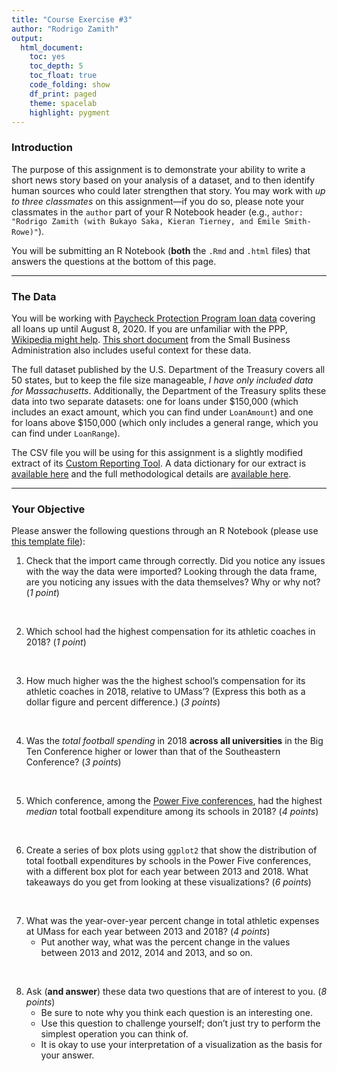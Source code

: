 ```yaml
---
title: "Course Exercise #3"
author: "Rodrigo Zamith"
output:
  html_document:
    toc: yes
    toc_depth: 5
    toc_float: true
    code_folding: show
    df_print: paged
    theme: spacelab
    highlight: pygment
---
```


### Introduction

The purpose of this assignment is to demonstrate your ability to write a short news story based on your analysis of a dataset, and to then identify human sources who could later strengthen that story. You may work with *up to three classmates* on this assignment---if you do so, please note your classmates in the `author` part of your R Notebook header (e.g., `author: "Rodrigo Zamith (with Bukayo Saka, Kieran Tierney, and Emile Smith-Rowe)"`).

You will be submitting an R Notebook (**both** the `.Rmd` and `.html` files) that answers the questions at the bottom of this page.

-----

### The Data

You will be working with [Paycheck Protection Program loan data](https://home.treasury.gov/policy-issues/cares-act/assistance-for-small-businesses/sba-paycheck-protection-program-loan-level-data) covering all loans up until August 8, 2020. If you are unfamiliar with the PPP, [Wikipedia might help](https://en.wikipedia.org/wiki/Paycheck_Protection_Program). [This short document](https://www.sba.gov/sites/default/files/2020-08/PPP%20Loan%20Data%20-%20Key%20Aspects%2008212020-508.pdf) from the Small Business Administration also includes useful context for these data.

The full dataset published by the U.S. Department of the Treasury covers all 50 states, but to keep the file size manageable, _I have only included data for Massachusetts_. Additionally, the Department of the Treasury splits these data into two separate datasets: one for loans under $150,000 (which includes an exact amount, which you can find under `LoanAmount`) and one for loans above $150,000 (which only includes a general range, which you can find under `LoanRange`).

The CSV file you will be using for this assignment is a slightly modified extract of its [Custom Reporting Tool](http://cafidatabase.knightcommission.org/reports). A data dictionary for our extract is [available here](https://zamith.umasscreate.net/data/cafi_data_dictionary.xls) and the full methodological details are [available here](http://cafidatabase.knightcommission.org/about-the-data).

-----

### Your Objective

Please answer the following questions through an R Notebook (please use [this template file](https://zamith.umasscreate.net/data/exercise_2_yourname.Rmd)):

1. Check that the import came through correctly. Did you notice any issues with the way the data were imported? Looking through the data frame, are you noticing any issues with the data themselves? Why or why not? (*1 point*)

&nbsp;

2. Which school had the highest compensation for its athletic coaches in 2018? (*1 point*)

&nbsp;

3. How much higher was the the highest school's compensation for its athletic coaches in 2018, relative to UMass'? (Express this both as a dollar figure and percent difference.) (*3 points*)

&nbsp;

4. Was the _total football spending_ in 2018 **across all universities** in the Big Ten Conference higher or lower than that of the Southeastern Conference? (*3 points*)

&nbsp;

5. Which conference, among the [Power Five conferences](https://en.wikipedia.org/wiki/Power_Five_conferences), had the highest _median_ total football expenditure among its schools in 2018? (*4 points*)

&nbsp;

6. Create a series of box plots using `ggplot2` that show the distribution of total football expenditures by schools in the Power Five conferences, with a different box plot for each year between 2013 and 2018. What takeaways do you get from looking at these visualizations? (*6 points*)

&nbsp;

7. What was the year-over-year percent change in total athletic expenses at UMass for each year between 2013 and 2018? (*4 points*)
    - Put another way, what was the percent change in the values between 2013 and 2012, 2014 and 2013, and so on.

&nbsp;

8. Ask (**and answer**) these data two questions that are of interest to you. (*8 points*)
    - Be sure to note why you think each question is an interesting one.
    - Use this question to challenge yourself; don't just try to perform the simplest operation you can think of.
    - It is okay to use your interpretation of a visualization as the basis for your answer.